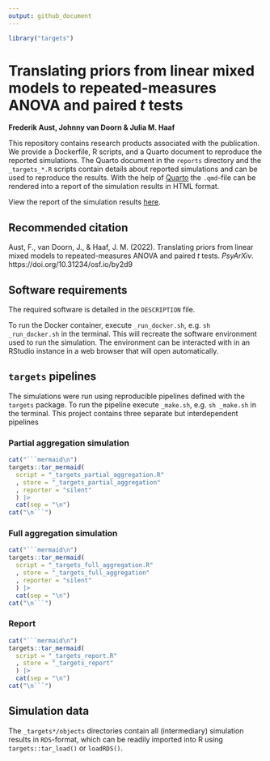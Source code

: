 ```yaml
---
output: github_document
---
```


```r
library("targets")
```


# Translating priors from linear mixed models to repeated-measures ANOVA and paired *t* tests

**Frederik Aust, Johnny van Doorn & Julia M. Haaf**

This repository contains research products associated with the publication.
We provide a Dockerfile, R scripts, and a Quarto document to reproduce the reported simulations.
The Quarto document in the `reports` directory and the `_targets_*.R` scripts contain details about reported simulations and can be used to reproduce the results.
With the help of [Quarto](https://quarto.org/) the `.qmd`-file can be rendered into a report of the simulation results in HTML format.

View the report of the simulation results [here](https://htmlpreview.github.io/?https://github.com/crsh/bf-defprit/blob/main/report/prior_translation.html).


## Recommended citation

Aust, F., van Doorn, J., & Haaf, J. M. (2022). Translating priors from linear mixed models to repeated-measures ANOVA and paired *t* tests. *PsyArXiv*. https://doi.org/10.31234/osf.io/by2d9


## Software requirements

The required software is detailed in the `DESCRIPTION` file.

To run the Docker container, execute `_run_docker.sh`, e.g. `sh _run_docker.sh` in the terminal.
This will recreate the software environment used to run the simulation.
The environment can be interacted with in an RStudio instance in a web browser that will open automatically.

## `targets` pipelines

The simulations were run using reproducible pipelines defined with the `targets` package.
To run the pipeline execute `_make.sh`, e.g. `sh _make.sh` in the terminal.
This project contains three separate but interdependent pipelines

### Partial aggregation simulation

```r
cat("```mermaid\n")
targets::tar_mermaid(
  script = "_targets_partial_aggregation.R"
  , store = "_targets_partial_aggregation"
  , reporter = "silent"
  ) |> 
  cat(sep = "\n")
cat("\n```")
```

### Full aggregation simulation

```r
cat("```mermaid\n")
targets::tar_mermaid(
  script = "_targets_full_aggregation.R"
  , store = "_targets_full_aggregation"
  , reporter = "silent"
  ) |> 
  cat(sep = "\n")
cat("\n```")
```

### Report

```r
cat("```mermaid\n")
targets::tar_mermaid(
  script = "_targets_report.R"
  , store = "_targets_report"
  ) |> 
  cat(sep = "\n")
cat("\n```")
```

## Simulation data

The `_targets*/objects` directories contain all (intermediary) simulation results in `RDS`-format, which can be readily imported into R using `targets::tar_load()` or `loadRDS()`.
